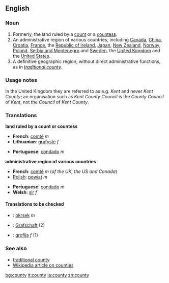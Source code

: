 ==English==

===Noun===
{{en-noun-reg-y|count|y}}

# Formerly, the land ruled by a [[count]] or a [[countess]].
# An administrative region of various countries, including [[Canada]], [[China]], [[Croatia]], [[France]], the [[Republic of Ireland]], [[Japan]], [[New Zealand]], [[Norway]], [[Poland]], [[Serbia and Montenegro]] and [[Sweden]], the [[United Kingdom]] and the [[United States]].
# A definitive geographic region, without direct administrative functions, as in ''[[traditional county]]''.

===Usage notes===
In the United Kingdom they are referred to as e.g. ''Kent'' and never ''Kent County''; an organisation such as ''Kent County Council'' is the ''County Council'' of ''Kent'', not the ''Council'' of ''Kent County''.

===Translations===

'''land ruled by a count or countess'''
{{top}}
*'''French''': [[comté]] ''m''
*'''Lithuanian''': [[grafystė]] ''f''
{{mid}}
*'''Portuguese''': [[condado]] ''m''
{{bottom}}

'''administrative region of various countries'''
{{top}}
*'''French''': [[comté]] ''m'' (''of the UK, the US and Canada'')
*[[w:Polish language|Polish]]: [[powiat]] ''m''
{{mid}}
*'''Portuguese''': [[condado]] ''m''
*'''Welsh''': [[sir#Welsh|sir]] ''f''
{{bottom}}

====Translations to be checked====
{{checktrans}}

*{{ttbc|'''Czech'''}}: [[okrsek]] ''m''
*{{ttbc|'''German'''}}: [[Grafschaft]] (2)
*{{ttbc|'''Slovene'''}}: [[grofija]] ''f'' (1)

===See also===
*[[traditional county]]
*[[w:County|Wikipedia article on counties]]

[[bg:county]]
[[it:county]]
[[la:county]]
[[zh:county]]